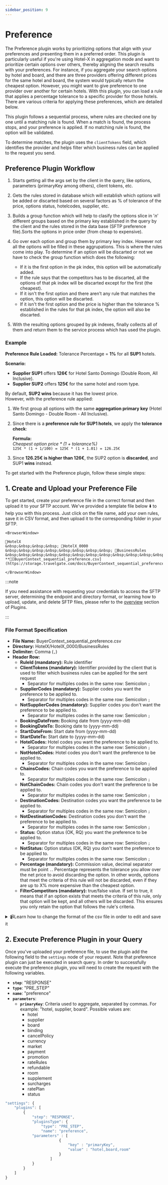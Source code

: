 ```yaml
---
sidebar_position: 9
---
```


# Preference

The Preference plugin works by prioritizing options that align with your preferences and presenting them in a preferred order. 
This plugin is particularly useful if you're using Hotel-X in aggregation mode and want to prioritize certain options over others, thereby aligning the search results with your preferences. For instance, if you aggregate your search options by hotel and board, and there are three providers offering different prices for the same hotel and board, the system would typically return the cheapest option. However, you might want to give preference to one provider over another for certain hotels. With this plugin, you can load a rule that applies a percentage tolerance to a specific provider for those hotels. 
There are various criteria for applying these preferences, which are detailed below.

This plugin follows a sequential process, where rules are checked one by one until a matching rule is found. When a match is found, the process stops, and your preference is applied. If no matching rule is found, the option will be validated.

To determine matches, the plugin uses the `clientTokens` field, which identifies the provider and helps filter which business rules can be applied to the request you send.

## Preference Plugin Workflow

1. Starts getting all the args set by the client in the query, like options, parameters (primaryKey among others), client tokens, etc.

2. Gets the rules stored in database which will establish which options will be added or discarted based on several factors as % of tolerance of the price, options status, hotelcodes, supplier, etc.

3. Builds a group function which will help to clasify the options slice in '*n*' different groups based on the primary key established in the query by the client and the rules stored in the data base (SFTP preference file).Sorts the options in price order (from cheap to expensive).

4. Go over each option and group them by primary key index. However not all the options will be filled in these aggrupations. This is where the rules come into play.
To determine if an option will be discarted or not we have to check the group function which does the following: 
   * If it is the first option in the pk index, this option will be automatically added.
   * If the rule says that the competitors has to be discarted, all the options of that pk index will be discarted except for the first (the cheapest).
   * If it isn't the first option and there aren’t any rule that matches the option, this option will be discarted.
   * If it isn't the first option and the price is higher than the tolerance % established in the rules for that pk index, the option will also be discarted.

5. With the resulting options grouped by pk indexes, finally collects all of them and return them to the service process which has used the plugin.

### Example

**Preference Rule Loaded:** Tolerance Percentage = **1%** for all **SUP1** hotels.  

**Scenario:**  
- **Supplier SUP1** offers **126€** for Hotel Santo Domingo (Double Room, All Inclusive).  
- **Supplier SUP2** offers **125€** for the same hotel and room type.  

By default, **SUP2 wins** because it has the lowest price.  
However, with the preference rule applied:  

1. We first group all options with the same **aggregation primary key** (Hotel Santo Domingo - Double Room - All Inclusive).  
2. Since there is a **preference rule for SUP1 hotels**, we apply the **tolerance check**:  

   **Formula:**  
   _Cheapest option price * (1 + tolerance%)_  
   `125€ * (1 + 1/100) = 125€ * (1 + 1.01) = 126.25€`  

3. Since **126.25€ is higher than 126€**, the SUP2 option is **discarded**, and SUP1 **wins** instead.  





To get started with the Preference plugin, follow these simple steps:

## 1. Create and Upload your Preference File

To get started, create your preference file in the correct format and then upload it to your SFTP account. We've provided a template file below ⬇️ to help you with this process. Just click on the file name, add your own rules, save it in CSV format, and then upload it to the corresponding folder in your SFTP.

```mdx-code-block
<BrowserWindow>

📁HotelX  
&nbsp;&nbsp;&nbsp;&nbsp; 📁HotelX_0000  
&nbsp;&nbsp;&nbsp;&nbsp;&nbsp;&nbsp;&nbsp;&nbsp; 📁BusinessRules  
&nbsp;&nbsp;&nbsp;&nbsp;&nbsp;&nbsp;&nbsp;&nbsp;&nbsp;&nbsp;&nbsp;&nbsp; **📄[BuyerContext_sequential_preference.csv](https://storage.travelgate.com/docs/BuyerContext_sequential_preference.csv)**

</BrowserWindow>
```

:::note

If you need assistance with requesting your credentials to access the SFTP server, determining the endpoint and directory format, or learning how to upload, update, and delete SFTP files, please refer to the [overview](/docs/apis/for-buyers/hotel-x-pull-buyers-api/plugins/overview) section of Plugins.

:::

### File Format Specification

* **File Name:** BuyerContext_sequential_preference.csv
* **Directory:** HotelX/HotelX\_0000/BusinessRules
* **Delimiter:** Comma (`,`)
* **Header Row:**
   * **RuleId (mandatory):** Rule identifier
   * **ClientTokens (mandatory):** Identifier provided by the client that is used to filter which business rules can be applied for the sent request
      * Separator for multiples codes in the same row: Semicolon `;`
   * **SupplierCodes (mandatory):** Supplier codes you want the preference to be applied to.
      * Separator for multiples codes in the same row: Semicolon `;`
   * **NotSupplierCodes (mandatory):** Supplier codes you don't want the preference to be applied to.
      * Separator for multiples codes in the same row: Semicolon `;`
   * **BookingDateFrom:** Booking date from (yyyy-mm-dd)
   * **BookingDateTo:** Booking date to (yyyy-mm-dd)
   * **StartDateFrom:** Start date from (yyyy-mm-dd)
   * **StartDateTo:** Start date to (yyyy-mm-dd)
   * **HotelCodes:** Hotel codes you want the preference to be applied to.
      * Separator for multiples codes in the same row: Semicolon `;`
   * **NotHotelCodes:** Hotel codes you don't want the preference to be applied to.
      * Separator for multiples codes in the same row: Semicolon `;`
   * **ChainsCodes:** Chain codes you want the preference to be applied to.
      * Separator for multiples codes in the same row: Semicolon `;`
   * **NotChainCodes:** Chain codes you don't want the preference to be applied to.
      * Separator for multiples codes in the same row: Semicolon `;`
   * **DestinationCodes:** Destination codes you want the preference to be applied to.
      * Separator for multiples codes in the same row: Semicolon `;`
   * **NotDestinationCodes:** Destination codes you don't want the preference to be applied to.
      * Separator for multiples codes in the same row: Semicolon `;`
   * **Status:** Option status (OK, RQ) you want the preference to be applied to.
      * Separator for multiples codes in the same row: Semicolon `;`
   * **NotStatus:** Option status (OK, RQ) you don't want the preference to be applied to.
      * Separator for multiples codes in the same row: Semicolon `;`
   * **Percentage (mandatory):** Commission value, decimal separator must be point `.`. Percentage represents the tolerance you allow over the net price to avoid discarding the option. In other words, options that meet the criteria of this rule will not be discarded, even if they are up to X% more expensive than the cheapest option.
   * **FilterCompetitors (mandatory):** true/false value. If set to true, it means that if an option exists that meets the criteria of this rule, only that option will be kept, and all others will be discarded. This ensures you only retain the option that follows the rule's criteria.


<details>
    <summary>📹Learn how to change the format of the csv file in order to edit and save it</summary>
    <div>
        <div><iframe width="560" height="315" src="https://www.youtube.com/embed/XkOk3SkZ0Sg?si=TYhN1QfMwYE1fusw&amp;controls=0" title="YouTube video player" frameborder="0" allow="accelerometer; autoplay; clipboard-write; encrypted-media; gyroscope; picture-in-picture; web-share" allowfullscreen></iframe></div>
    </div>
</details>



## 2. Execute Preference Plugin in your Query

Once you've uploaded your preference file, to use the plugin add the following field to the `settings` node of your request. Note that preference plugin can just be executed in search query. In order to successfully execute the preference plugin, you will need to create the request with the following variables.

* **`step`**: "RESPONSE"
* **`type`**: "PRE_STEP"
* **`name`**: "preference"
* **`parameters`**:
	* **`primaryKey`**: Criteria used to aggregate, separated by commas. For example: "hotel, supplier, board". Possible values are: 
		* hotel
		* supplier
		* board
		* binding
		* cancelPolicy
		* currency
		* market
		* payment
		* promotion
		* rateRules
		* refundable
		* room 
		* supplement
		* surcharges
		* ratePlan
		* status

```js
"settings": {
	"plugins": [
		{
			"step": "RESPONSE",
			"pluginsType": {
				"type": "PRE_STEP",
				"name": "preference",
            "parameters" : [
                        {
                            "key" : "primaryKey",
                            "value" : "hotel,board,room"
                        }
                    ]
			}
		}
	]
}
```



